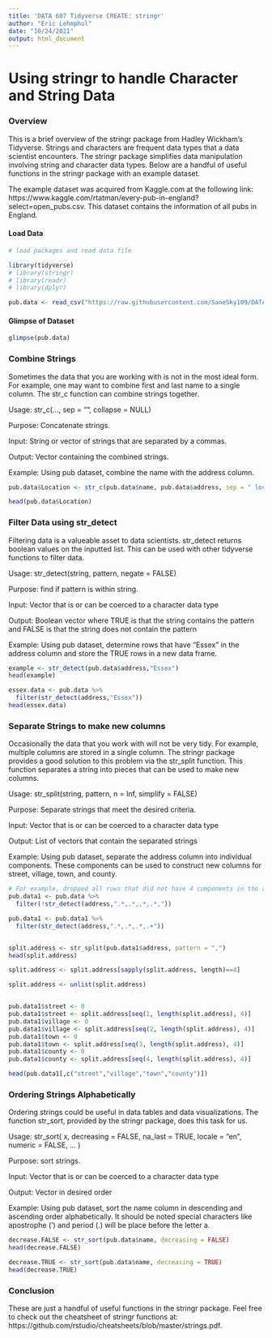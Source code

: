 ---
title: 'DATA 607 Tidyverse CREATE: stringr'
author: "Eric Lehmphul"
date: "10/24/2021"
output: html_document
---


# Using stringr to handle Character and String Data

### Overview

This is a brief overview of the stringr package from Hadley Wickham's Tidyverse. Strings and characters are frequent data types that a data scientist encounters. The stringr package simplifies data manipulation involving string and character data types. Below are a handful of useful functions in the stringr package with an example dataset.

The example dataset was acquired from Kaggle.com at the following link:
https://www.kaggle.com/rtatman/every-pub-in-england?select=open_pubs.csv. This dataset contains the information of all pubs in England.

#### Load Data

```{r}
# load packages and read data file

library(tidyverse)
# library(stringr)
# library(readr)
# library(dplyr)

pub.data <- read_csv("https://raw.githubusercontent.com/SaneSky109/DATA607/main/Tidyverse/Data/open_pubs.csv")
```

#### Glimpse of Dataset

```{r}
glimpse(pub.data)
```

### Combine Strings

Sometimes the data that you are working with is not in the most ideal form. For example, one may want to combine first and last name to a single column. The str_c function can combine strings together.

Usage: str_c(..., sep = "", collapse = NULL)

Purpose: Concatenate strings.

Input: String or vector of strings that are separated by a commas.

Output: Vector containing the combined strings.

Example: Using pub dataset, combine the name with the address column.


```{r}
pub.data$Location <- str_c(pub.data$name, pub.data$address, sep = " located at ")

head(pub.data$Location)
```

### Filter Data using str_detect

Filtering data is a valueable asset to data scientists. str_detect returns boolean values on the inputted list. This can be used with other tidyverse functions to filter data.

Usage: str_detect(string, pattern, negate = FALSE)

Purpose: find if pattern is within string.

Input: Vector that is or can be coerced to a character data type

Output: Boolean vector where TRUE is that the string contains the pattern and FALSE is that the string does not contain the pattern 

Example: Using pub dataset, determine rows that have "Essex" in the address column and store the TRUE rows in a new data frame.

```{r}
example <- str_detect(pub.data$address,"Essex")
head(example)

essex.data <- pub.data %>%
  filter(str_detect(address,"Essex"))
head(essex.data)
```


### Separate Strings to make new columns

Occasionally the data that you work with will not be very tidy. For example, multiple columns are stored in a single column. The stringr package provides a good solution to this problem via the str_split function. This function separates a string into pieces that can be used to make new columns.

Usage: str_split(string, pattern, n = Inf, simplify = FALSE)

Purpose: Separate strings that meet the desired criteria.

Input: Vector that is or can be coerced to a character data type

Output: List of vectors that contain the separated strings

Example: Using pub dataset, separate the address column into individual components. These components can be used to construct new columns for street, village, town, and county.

```{r}
# For example, dropped all rows that did not have 4 components in the address
pub.data1 <- pub.data %>%
  filter(!str_detect(address,".*,.*,.*,.*,"))

pub.data1 <- pub.data1 %>%
  filter(str_detect(address,".*,.*,.*,.+"))


split.address <- str_split(pub.data1$address, pattern = ",")
head(split.address)

split.address <- split.address[sapply(split.address, length)==4]

split.address <- unlist(split.address)


pub.data1$street <- 0
pub.data1$street <- split.address[seq(1, length(split.address), 4)]
pub.data1$village <- 0
pub.data1$village <- split.address[seq(2, length(split.address), 4)]
pub.data1$town <- 0
pub.data1$town <- split.address[seq(3, length(split.address), 4)]
pub.data1$county <- 0
pub.data1$county <- split.address[seq(4, length(split.address), 4)]

head(pub.data1[,c("street","village","town","county")])
```


### Ordering Strings Alphabetically

Ordering strings could be useful in data tables and data visualizations. The function str_sort, provided by the stringr package, does this task for us. 

Usage: str_sort(
  x,
  decreasing = FALSE,
  na_last = TRUE,
  locale = "en",
  numeric = FALSE,
  ...
)

Purpose: sort strings.

Input: Vector that is or can be coerced to a character data type

Output: Vector in desired order

Example: Using pub dataset, sort the name column in descending and ascending order alphabetically. It should be noted special characters like apostrophe (') and period (.) will be place before the letter a.

```{r}
decrease.FALSE <- str_sort(pub.data$name, decreasing = FALSE)
head(decrease.FALSE)

decrease.TRUE <- str_sort(pub.data$name, decreasing = TRUE)
head(decrease.TRUE)
```




### Conclusion

These are just a handful of useful functions in the stringr package. Feel free to check out the cheatsheet of stringr functions at: https://github.com/rstudio/cheatsheets/blob/master/strings.pdf.
